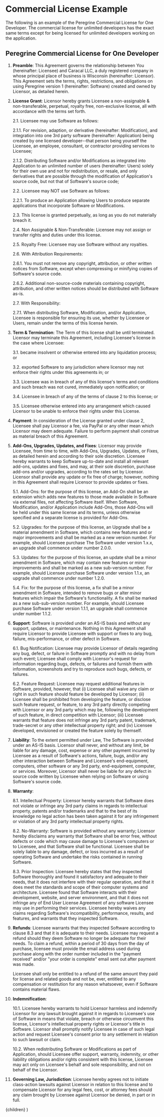 
# Commercial License Example

The following is an example of the Peregrine Commercial License for One
Developer. The commercial license for unlimited developers has the exact same
terms except for being licensed for unlimited developers working on the
application.

## Peregrine Commercial License for One Developer

1. **Preamble**: This Agreement governs the relationship between You
   (hereinafter: Licensee) and Caracal LLC, a duly registered company in whose
   principal place of business is Wisconsin (hereinafter: Licensor). This
   Agreement sets the terms, rights, restrictions, and obligations on using
   Peregrine version 1 (hereinafter: Software) created and owned by Licensor, as
   detailed herein.

2. **License Grant**: Licensor hereby grants Licensee a non-assignable &
   non-transferable, perpetual, royalty free, non-exclusive license, all with
   accordance with the terms set forth.

   2.1. Licensee may use Software as follows:

   2.1.1. For revision, adaption, or derivative (hereinafter: Modification), and
   integration into one 3rd party software (hereinafter: Application) being
   created by one licensed developer--that person being yourself the Licensee,
   an employee, consultant, or contractor providing services to Licensee;

   2.1.2. Distributing Software and/or Modifications as integrated into
   Application to an unlimited number of users (hereinafter: Users) solely for
   their own use and not for redistribution, or resale, and only derivatives
   that are possible through the modification of Application's source code, but
   not that of Software's source code;

   2.2. Licensee may NOT use Software as follows:

   2.2.1. To produce an Application allowing Users to produce separate
   applications that incorporate Software or Modifications.

   2.3. This license is granted perpetually, as long as you do not materially
   breach it.

   2.4. Non Assignable & Non-Transferable: Licensee may not assign or transfer
   rights and duties under this license.

   2.5. Royalty Free: Licensee may use Software without any royalties.

   2.6. With Attribution Requirements:

   2.6.1. You must not remove any copyright, attribution, or other written
   notices from Software, except when compressing or minifying copies of
   Software's source code.

   2.6.2. Additional non-source-code materials containing copyright,
   attribution, and other written notices should be distributed with Software
   as-is.

   2.7. With Responsibility:

   2.7.1. When distributing Software, Modification, and/or Application, Licensee
   is responsible for ensuring its use, whether by Licensee or Users, remain
   under the terms of this license herein.

3. **Term & Termination**: The Term of this license shall be until terminated.
   Licensor may terminate this Agreement, including Licensee's license in the
   case where Licensee:

   3.1. became insolvent or otherwise entered into any liquidation process; or

   3.2. exported Software to any jurisdiction where licensor may not enforce
   their rights under this agreements in; or

   3.3. Licensee was in breach of any of this license's terms and conditions and
   such breach was not cured, immediately upon notification; or

   3.4. Licensee in breach of any of the terms of clause 2 to this license; or

   3.5. Licensee otherwise entered into any arrangement which caused Licensor to
   be unable to enforce their rights under this License.

4. **Payment**: In consideration of the License granted under clause 2, Licensee
   shall pay Licensor a fee, via PayPal or any other mean which Licensor may
   deem adequate. Failure to perform payment shall construe as material breach
   of this Agreement.

5. **Add-Ons, Upgrades, Updates, and Fixes**: Licensor may provide Licensee,
   from time to time, with Add-Ons, Upgrades, Updates, or Fixes, as detailed
   herein and according to their sole discretion. Licensee hereby warrants to
   keep Software up-to-date and install all relevant add-ons, updates and fixes,
   and may, at their sole discretion, purchase add-ons and/or upgrades,
   according to the rates set by Licensor. Licensor shall provide any update or
   fix free of charge; however, nothing in this Agreement shall require Licensor
   to provide updates or fixes.

   5.1. Add-Ons: for the purpose of this license, an Add-On shall be an
   extension which adds new features to those made available in Software via
   external files, not affecting Software itself. When Software, Modification,
   and/or Application include Add-Ons, those Add-Ons will be held under this
   same license and its terms, unless otherwise specified and a separate license
   is provided for Add-Ons.

   5.2. Upgrades: for the purpose of this license, an Upgrade shall be a
   material amendment in Software, which contains new features and or major
   improvements and shall be marked as a new version number. For example, should
   Licensee purchase The Software under version 1.x.x, an upgrade shall commence
   under number 2.0.0.

   5.3. Updates: for the purpose of this license, an update shall be a minor
   amendment in Software, which may contain new features or minor improvements
   and shall be marked as a new sub-version number. For example, should Licensee
   purchase Software under version 1.1.x, an upgrade shall commence under number
   1.2.0.

   5.4. Fix: for the purpose of this license, a fix shall be a minor amendment
   in Software, intended to remove bugs or alter minor features which impair the
   Software's functionality. A fix shall be marked as a new sub-sub-version
   number. For example, should Licensee purchase Software under version 1.1.1,
   an upgrade shall commence under number 1.1.2.

6. **Support**: Software is provided under an AS-IS basis and without any
   support, updates, or maintenance. Nothing in this Agreement shall require
   Licensor to provide Licensee with support or fixes to any bug, failure,
   mis-performance, or other defect in Software.

   6.1. Bug Notification: Licensee may provide Licensor of details regarding any
   bug, defect, or failure in Software promptly and with no delay from such
   event; Licensee shall comply with Licensor's request for information
   regarding bugs, defects, or failures and furnish them with information,
   screenshots and try to reproduce such bugs, defects, or failures.

   6.2. Feature Request: Licensee may request additional features in Software,
   provided, however, that (i) Licensee shall waive any claim or right in such
   feature should feature be developed by Licensor; (ii) Licensee shall be
   prohibited from developing the feature, or disclose such feature request, or
   feature, to any 3rd party directly competing with Licensor or any 3rd party
   which may be, following the development of such feature, in direct
   competition with Licensor; (iii) Licensee warrants that feature does not
   infringe any 3rd party patent, trademark, trade-secret or any other
   intellectual property right; and (iv) Licensee developed, envisioned or
   created the feature solely by themself.

7. **Liability**: To the extent permitted under Law, The Software is provided
   under an AS-IS basis. Licensor shall never, and without any limit, be liable
   for any damage, cost, expense or any other payment incurred by Licensee as a
   result of Software's actions, failure, bugs, and/or any other interaction
   between Software and Licensee's end-equipment, computers, other software or
   any 3rd party, end-equipment, computer, or services. Moreover, Licensor shall
   never be liable for any defect in source code written by Licensee when
   relying on Software or using Software's source code.

8. **Warranty**:

   8.1. Intellectual Property: Licensor hereby warrants that Software does not
   violate or infringe any 3rd party claims in regards to intellectual property,
   patents and/or trademarks and that to the best of its knowledge no legal
   action has been taken against it for any infringement or violation of any 3rd
   party intellectual property rights.

   8.2. No-Warranty: Software is provided without any warranty; Licensor hereby
   disclaims any warranty that Software shall be error free, without defects or
   code which may cause damage to Licensee's computers or to Licensee, and that
   Software shall be functional. Licensee shall be solely liable to any damage,
   defect, or loss incurred as a result of operating Software and undertake the
   risks contained in running Software.

   8.3. Prior Inspection: Licensee hereby states that they inspected Software
   thoroughly and found it satisfactory and adequate to their needs, that it
   does not interfere with their regular operation, and that it does meet the
   standards and scope of their computer systems and architecture. Licensee
   found that Software interacts with their development, website, and server
   environment, and that it does not infringe any of End User License Agreement
   of any software Licensee may use in performing their services. Licensee
   hereby waives any claims regarding Software's incompatibility, performance,
   results, and features, and warrants that they inspected Software.

9. **Refunds**: Licensee warrants that they inspected Software according to
   clause 8.3 and that it is adequate to their needs. Licensee may request a
   refund should they deem Software no longer be adequate for their needs. To
   claim a refund, within a period of 30 days from the day of purchase, licensee
   must provide the email address used during purchase along with the order
   number included in the "payment received" and/or "your order is complete"
   email sent out after payment was made.

   Licensee shall only be entitled to a refund of the same amount they paid for
   license and related goods and not be, ever, entitled to any compensation or
   restitution for any reason whatsoever, even if Software contains material
   flaws.

10. **Indemnification**:

    10.1. Licensee hereby warrants to hold Licensor harmless and indemnify
    Licensor for any lawsuit brought against it in regards to Licensee's use of
    Software in means that violate, breach or otherwise circumvent this license,
    Licensor's intellectual property rights or Licensor's title in Software.
    Licensor shall promptly notify Licensee in case of such legal action and
    request Licensee's consent prior to any settlement in relation to such
    lawsuit or claim.

    10.2. When redistributing Software or Modifications as part of Application,
    should Licensee offer support, warranty, indemnity, or other liability
    obligations and/or rights consistent with this license, Licensee may act
    only on Licensee's behalf and sole responsibility, and not on behalf of the
    Licensor.

11. **Governing Law, Jurisdiction**: Licensee hereby agrees not to initiate
    class-action lawsuits against Licensor in relation to this license and to
    compensate Licensor for any legal fees, cost, or attorney fees should any
    claim brought by Licensee against Licensor be denied, in part or in full.

  <Layout title="Commercial License Example">{children}</Layout>
)
